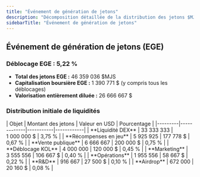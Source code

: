 ```yaml
---
title: "Événement de génération de jetons"
description: "Décomposition détaillée de la distribution des jetons $MJS et de l'allocation de liquidité lors de l'EGE"
sidebarTitle: "Événement de génération de jetons"
---
```


## Événement de génération de jetons (EGE)

### Déblocage EGE : 5,22 %
- **Total des jetons EGE :** 46 359 036 $MJS
- **Capitalisation boursière EGE :** 1 390 771 $ (y compris tous les déblocages)
- **Valorisation entièrement diluée :** 26 666 667 $

### Distribution initiale de liquidités

<Card className='mt-4 w-fit'>
| Objet | Montant des jetons | Valeur en USD | Pourcentage |
|---------|-------------|-----------|------------|
| **Liquidité DEX** | 33 333 333 | 1 000 000 $ | 3,75 % |
| **Récompenses en jeu** | 5 925 925 | 177 778 $ | 0,67 % |
| **Vente publique** | 6 666 667 | 200 000 $ | 0,75 % |
| **Déblocage KOL** | 4 000 000 | 120 000 $ | 0,45 % |
| **Marketing** | 3 555 556 | 106 667 $ | 0,40 % |
| **Opérations** | 1 955 556 | 58 667 $ | 0,22 % |
| **R&D** | 916 667 | 27 500 $ | 0,10 % |
| **Airdrop** | 672 000 | 20 160 $ | 0,08 % |
</Card>